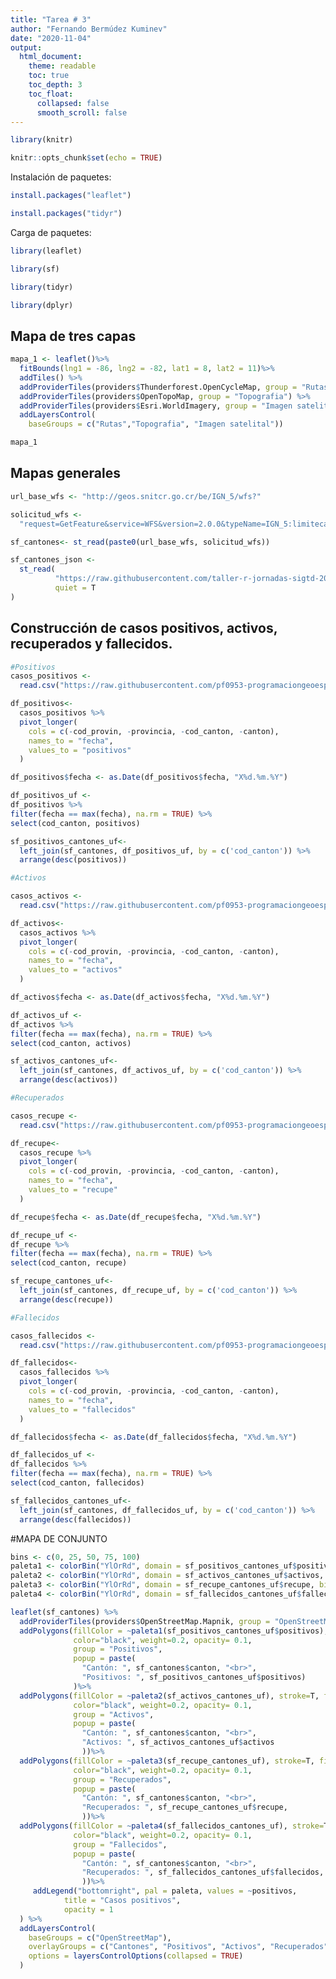 ---
title: "Tarea # 3"
author: "Fernando Bermúdez Kuminev"
date: "2020-11-04"
output:
  html_document:
    theme: readable    
    toc: true
    toc_depth: 3
    toc_float:
      collapsed: false
      smooth_scroll: false    
---

```{r setup, include=FALSE}
library(knitr)

knitr::opts_chunk$set(echo = TRUE)
```

Instalación de paquetes:
```{r eval = FALSE}

install.packages("leaflet")

install.packages("tidyr")
```

Carga de paquetes:
```{r message = FALSE}

library(leaflet)

library(sf)

library(tidyr)

library(dplyr)
```

## Mapa de tres capas

```{r}
mapa_1 <- leaflet()%>% 
  fitBounds(lng1 = -86, lng2 = -82, lat1 = 8, lat2 = 11)%>% 
  addTiles() %>% 
  addProviderTiles(providers$Thunderforest.OpenCycleMap, group = "Rutas") %>%
  addProviderTiles(providers$OpenTopoMap, group = "Topografia") %>%
  addProviderTiles(providers$Esri.WorldImagery, group = "Imagen satelital")  %>% 
  addLayersControl(
    baseGroups = c("Rutas","Topografia", "Imagen satelital"))

mapa_1
```

## Mapas generales

```{r}
url_base_wfs <- "http://geos.snitcr.go.cr/be/IGN_5/wfs?"

solicitud_wfs <- 
  "request=GetFeature&service=WFS&version=2.0.0&typeName=IGN_5:limitecantonal_5k&outputFormat=application/json"

sf_cantones<- st_read(paste0(url_base_wfs, solicitud_wfs))

sf_cantones_json <-
  st_read(
          "https://raw.githubusercontent.com/taller-r-jornadas-sigtd-2020/datos/master/cantones.geojson", 
          quiet = T
)

```

## Construcción de casos positivos, activos, recuperados y fallecidos.

```{r message=FALSE, warning=FALSE}
#Positivos
casos_positivos <- 
  read.csv("https://raw.githubusercontent.com/pf0953-programaciongeoespacialr-2020/datos/master/covid19/ms/06_27_CSV_POSITIVOS.csv")

df_positivos<-
  casos_positivos %>%
  pivot_longer(
    cols = c(-cod_provin, -provincia, -cod_canton, -canton), 
    names_to = "fecha", 
    values_to = "positivos"
  )

df_positivos$fecha <- as.Date(df_positivos$fecha, "X%d.%m.%Y")

df_positivos_uf <- 
df_positivos %>%
filter(fecha == max(fecha), na.rm = TRUE) %>%
select(cod_canton, positivos)

sf_positivos_cantones_uf<-
  left_join(sf_cantones, df_positivos_uf, by = c('cod_canton')) %>%
  arrange(desc(positivos))

#Activos

casos_activos <- 
  read.csv("https://raw.githubusercontent.com/pf0953-programaciongeoespacialr-2020/datos/master/covid19/ms/06_27_CSV_ACTIVOS.csv")

df_activos<-
  casos_activos %>%
  pivot_longer(
    cols = c(-cod_provin, -provincia, -cod_canton, -canton), 
    names_to = "fecha", 
    values_to = "activos"
  )

df_activos$fecha <- as.Date(df_activos$fecha, "X%d.%m.%Y")

df_activos_uf <- 
df_activos %>%
filter(fecha == max(fecha), na.rm = TRUE) %>%
select(cod_canton, activos)

sf_activos_cantones_uf<-
  left_join(sf_cantones, df_activos_uf, by = c('cod_canton')) %>%
  arrange(desc(activos))

#Recuperados

casos_recupe <- 
  read.csv("https://raw.githubusercontent.com/pf0953-programaciongeoespacialr-2020/datos/master/covid19/ms/06_27_CSV_RECUP.csv")

df_recupe<-
  casos_recupe %>%
  pivot_longer(
    cols = c(-cod_provin, -provincia, -cod_canton, -canton), 
    names_to = "fecha", 
    values_to = "recupe"
  )

df_recupe$fecha <- as.Date(df_recupe$fecha, "X%d.%m.%Y")

df_recupe_uf <- 
df_recupe %>%
filter(fecha == max(fecha), na.rm = TRUE) %>%
select(cod_canton, recupe)

sf_recupe_cantones_uf<-
  left_join(sf_cantones, df_recupe_uf, by = c('cod_canton')) %>%
  arrange(desc(recupe))

#Fallecidos

casos_fallecidos <- 
  read.csv("https://raw.githubusercontent.com/pf0953-programaciongeoespacialr-2020/datos/master/covid19/ms/06_27_CSV_FALLECIDOS.csv")

df_fallecidos<-
  casos_fallecidos %>%
  pivot_longer(
    cols = c(-cod_provin, -provincia, -cod_canton, -canton), 
    names_to = "fecha", 
    values_to = "fallecidos"
  )

df_fallecidos$fecha <- as.Date(df_fallecidos$fecha, "X%d.%m.%Y")

df_fallecidos_uf <- 
df_fallecidos %>%
filter(fecha == max(fecha), na.rm = TRUE) %>%
select(cod_canton, fallecidos)

sf_fallecidos_cantones_uf<-
  left_join(sf_cantones, df_fallecidos_uf, by = c('cod_canton')) %>%
  arrange(desc(fallecidos))

```

#MAPA DE CONJUNTO

```{r message=FALSE, warning=FALSE, eval=FALSE}
bins <- c(0, 25, 50, 75, 100)
paleta1 <- colorBin("YlOrRd", domain = sf_positivos_cantones_uf$positivos, bins = bins)
paleta2 <- colorBin("YlOrRd", domain = sf_activos_cantones_uf$activos, bins = bins)
paleta3 <- colorBin("YlOrRd", domain = sf_recupe_cantones_uf$recupe, bins = bins)
paleta4 <- colorBin("YlOrRd", domain = sf_fallecidos_cantones_uf$fallecidos, bins = bins)

leaflet(sf_cantones) %>% 
  addProviderTiles(providers$OpenStreetMap.Mapnik, group = "OpenStreetMap") %>%
  addPolygons(fillColor = ~paleta1(sf_positivos_cantones_uf$positivos), stroke=T, fillOpacity = 1,
              color="black", weight=0.2, opacity= 0.1,
              group = "Positivos",
              popup = paste(
                "Cantón: ", sf_cantones$canton, "<br>",
                "Positivos: ", sf_positivos_cantones_uf$positivos)
              )%>%
  addPolygons(fillColor = ~paleta2(sf_activos_cantones_uf), stroke=T, fillOpacity = 1,
              color="black", weight=0.2, opacity= 0.1,
              group = "Activos", 
              popup = paste(
                "Cantón: ", sf_cantones$canton, "<br>",
                "Activos: ", sf_activos_cantones_uf$activos
                ))%>%
  addPolygons(fillColor = ~paleta3(sf_recupe_cantones_uf), stroke=T, fillOpacity = 1,
              color="black", weight=0.2, opacity= 0.1,
              group = "Recuperados", 
              popup = paste(
                "Cantón: ", sf_cantones$canton, "<br>",
                "Recuperados: ", sf_recupe_cantones_uf$recupe,
                ))%>%
  addPolygons(fillColor = ~paleta4(sf_fallecidos_cantones_uf), stroke=T, fillOpacity = 1,
              color="black", weight=0.2, opacity= 0.1,
              group = "Fallecidos", 
              popup = paste(
                "Cantón: ", sf_cantones$canton, "<br>",
                "Recuperados: ", sf_fallecidos_cantones_uf$fallecidos,
                ))%>%
     addLegend("bottomright", pal = paleta, values = ~positivos,
            title = "Casos positivos",
            opacity = 1
  ) %>%  
  addLayersControl(
    baseGroups = c("OpenStreetMap"),
    overlayGroups = c("Cantones", "Positivos", "Activos", "Recuperados", "Fallecidos"),
    options = layersControlOptions(collapsed = TRUE)    
  )

```
